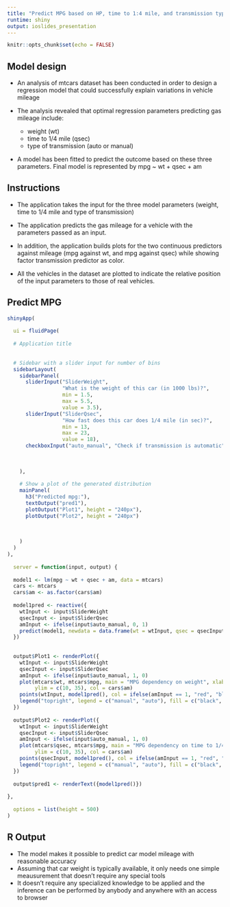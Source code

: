 ```yaml
---
title: "Predict MPG based on HP, time to 1:4 mile, and transmission type"
runtime: shiny
output: ioslides_presentation
---
```


```r
knitr::opts_chunk$set(echo = FALSE)
```


## Model design

* An analysis of mtcars dataset has been conducted in order to design a regression model that could successfully explain variations in vehicle mileage 

* The analysis revealed that optimal regression parameters predicting gas mileage include:
    + weight (wt)
    + time to 1/4 mile (qsec) 
    + type of transmission (auto or manual)

* A model has been fitted to predict the outcome based on these three parameters. Final model is represented by mpg ~ wt + qsec + am


## Instructions
- The application takes the input for the three model parameters (weight, time to 1/4 mile and type of transmission)

- The application predicts the gas mileage for a vehicle with the parameters passed as an input. 

- In addition, the application builds plots for the two continuous predictors against mileage (mpg against wt, and mpg against qsec) while showing factor transmission predictor as color.

- All the vehicles in the dataset are plotted to indicate the relative position of the input parameters to those of real vehicles.


## Predict MPG
```r
shinyApp(
  
  ui = fluidPage(
  
  # Application title
  
  
  # Sidebar with a slider input for number of bins 
  sidebarLayout(
    sidebarPanel(
      sliderInput("SliderWeight",
                  "What is the weight of this car (in 1000 lbs)?",
                  min = 1.5,
                  max = 5.5,
                  value = 3.5),
      sliderInput("SliderQsec",
                  "How fast does this car does 1/4 mile (in sec)?",
                  min = 13,
                  max = 23,
                  value = 18),
      checkboxInput("auto_manual", "Check if transmission is automatic", value = TRUE)
      
     
     
    ),
    
    # Show a plot of the generated distribution
    mainPanel(
      h3("Predicted mpg:"), 
      textOutput("pred1"),
      plotOutput("Plot1", height = "240px"),
      plotOutput("Plot2", height = "240px")
      
      
      
    )
  )
),
  
  server = function(input, output) {
  
  model1 <- lm(mpg ~ wt + qsec + am, data = mtcars)
  cars <- mtcars
  cars$am <- as.factor(cars$am)
  
  model1pred <- reactive({
    wtInput <- input$SliderWeight
    qsecInput <- input$SliderQsec
    amInput <- ifelse(input$auto_manual, 0, 1)
    predict(model1, newdata = data.frame(wt = wtInput, qsec = qsecInput, am = amInput))
  })
  
  
  output$Plot1 <- renderPlot({
    wtInput <- input$SliderWeight
    qsecInput <- input$SliderQsec
    amInput <- ifelse(input$auto_manual, 1, 0)
    plot(mtcars$wt, mtcars$mpg, main = "MPG dependency on weight", xlab = "weight", ylab = "mpg", pch = 16, xlim = c(1.5, 5.5),
         ylim = c(10, 35), col = cars$am)
    points(wtInput, model1pred(), col = ifelse(amInput == 1, "red", "black"), pch = 16, cex = 4)
    legend("topright", legend = c("manual", "auto"), fill = c("black", "red"), box.lty = 0)
  })
  
  output$Plot2 <- renderPlot({
    wtInput <- input$SliderWeight
    qsecInput <- input$SliderQsec
    amInput <- ifelse(input$auto_manual, 1, 0)
    plot(mtcars$qsec, mtcars$mpg, main = "MPG dependency on time to 1/4 mile", xlab = "qsec", ylab = "mpg", pch = 16, xlim = c(13, 23),
         ylim = c(10, 35), col = cars$am)
    points(qsecInput, model1pred(), col = ifelse(amInput == 1, "red", "black"), pch = 16, cex = 4)
    legend("topright", legend = c("manual", "auto"), fill = c("black", "red"), box.lty = 0)
  })
  
  output$pred1 <- renderText({model1pred()})
  
},
  
  options = list(height = 500)
)

```


## R Output

- The model makes it possible to predict car model mileage with reasonable accuracy
- Assuming that car weight is typically available, it only needs one simple meausurement that doesn't require any special tools
- It doesn't require any specialized knowledge to be applied and the inference can be performed by anybody and anywhere with an access to browser

